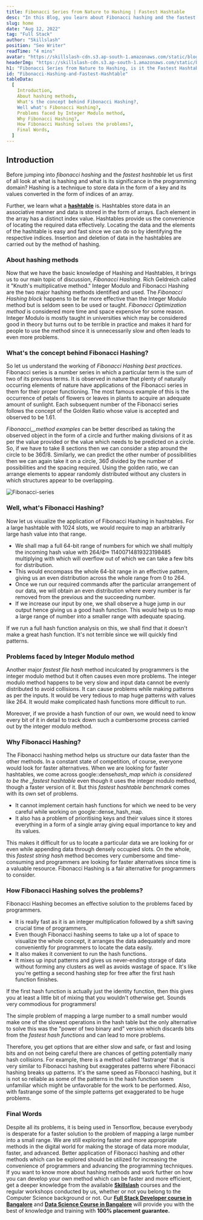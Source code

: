 ```yaml
---
title: Fibonacci Series from Nature to Hashing | Fastest Hashtable
desc: "In this Blog, you learn about Fibonacci hashing and the fastest hashtable. Let us first of all look at what is hashing."
slug: home
date: "Aug 12, 2022"
tag: "Full Stack"
author: "Skillslash"
position: "Seo Writer"
readTime: "4 mins"
avatar: "https://skillslash-cdn.s3.ap-south-1.amazonaws.com/static/blog/avatar-02.webp"
headerImg: "https://skillslash-cdn.s3.ap-south-1.amazonaws.com/static/blog/fibbonaci-series-header.webp"
h1: "Fibonacci Series from Nature to Hashing, is it the Fastest Hashtable?"
id: "Fibonacci-Hashing-and-Fastest-Hashtable"
tableData:
  [
    Introduction,
    About hashing methods,
    What's the concept behind Fibonacci Hashing?,
    Well what's Fibonacci Hashing?,
    Problems faced by Integer Modulo method,
    Why Fibonacci Hashing?,
    How Fibonacci Hashing solves the problems?,
    Final Words,
  ]
---
```


## Introduction

Before jumping into _fibonacci hashing_ and the _fastest hashtable_ let us first of all look at what is hashing and what is its significance in the programming domain? Hashing is a technique to store data in the form of a key and its values converted in the form of indices of an array.

Further, we learn what a [**hashtable**](https://en.wikipedia.org/wiki/Hash_table#:~:text=A%20hash%20table%20uses%20a,the%20corresponding%20value%20is%20stored.) is. Hashtables store data in an associative manner and data is stored in the form of arrays. Each element in the array has a distinct index value. Hashtables provide us the convenience of locating the required data effectively. Locating the data and the elements of the hashtable is easy and fast since we can do so by identifying the respective indices. Insertion and deletion of data in the hashtables are carried out by the method of hashing.

### About hashing methods

Now that we have the basic knowledge of Hashing and Hashtables, it brings us to our main topic of discussion, _Fibonacci Hashing_. Rich Geldreich called it "Knuth's multiplicative method." Integer Modulo and Fibonacci Hashing are the two major hashing methods identified and used. The _Fibonacci Hashing block_ happens to be far more effective than the Integer Modulo method but is seldom seen to be used or taught. _Fibonacci Optimization method_ is considered more time and space expensive for some reason. Integer Modulo is mostly taught in universities which may be considered good in theory but turns out to be terrible in practice and makes it hard for people to use the method since it is unnecessarily slow and often leads to even more problems.

### What's the concept behind Fibonacci Hashing?

So let us understand the working of _Fibonacci Hashing best practices_. Fibonacci series is a number series in which a particular term is the sum of two of its previous terms. It is observed in nature that plenty of naturally occurring elements of nature have applications of the Fibonacci series in them for their proper functioning. The most famous example of this is the occurrence of petals of flowers or leaves in plants to acquire an adequate amount of sunlight. Each subsequent number of the Fibonacci series follows the concept of the Golden Ratio whose value is accepted and observed to be 1.61.

_Fibonacci\_\_method examples_ can be better described as taking the observed object in the form of a circle and further making divisions of it as per the value provided or the value which needs to be predicted on a circle. So, if we have to take 8 sections then we can consider a step around the circle to be 360֩/8. Similarly, we can predict the other number of possibilities then we can again take it on a circle, 360֩ divided by the number of possibilities and the spacing required. Using the golden ratio, we can arrange elements to appear randomly distributed without any clusters in which structures appear to be overlapping.

![Fibonacci-series](https://skillslash-cdn.s3.ap-south-1.amazonaws.com/static/blog/fibbonaci-series.webp)

### Well, what's Fibonacci Hashing?

Now let us visualize the application of Fibonacci Hashing in hashtables. For a large hashtable with 1024 slots, we would require to map an arbitrarily large hash value into that range.

- We shall map a full 64-bit range of numbers for which we shall multiply the incoming hash value with 264/Φ≈ 11400714819323198485 multiplying with which will overflow out of which we can take a few bits for distribution.
- This would encompass the whole 64-bit range in an effective pattern, giving us an even distribution across the whole range from 0 to 264.
- Once we run our required commands after the particular arrangement of our data, we will obtain an even distribution where every number is far removed from the previous and the succeeding number.
- If we increase our input by one, we shall observe a huge jump in our output hence giving us a good hash function. This would help us to map a large range of number into a smaller range with adequate spacing.

If we run a full hash function analysis on this, we shall find that it doesn't make a great hash function. It's not terrible since we will quickly find patterns.

### Problems faced by Integer Modulo method

Another major _fastest file hash_ method inculcated by programmers is the integer modulo method but it often causes even more problems. The integer modulo method happens to be very slow and input data cannot be evenly distributed to avoid collisions. It can cause problems while making patterns as per the inputs. It would be very tedious to map huge patterns with values like 264. It would make complicated hash functions more difficult to run.

Moreover, if we provide a hash function of our own, we would need to know every bit of it in detail to track down such a cumbersome process carried out by the integer modulo method.

### Why Fibonacci Hashing?

The Fibonacci hashing method helps us structure our data faster than the other methods. In a constant state of competition, of course, everyone would look for faster alternatives. When we are looking for faster hashtables, we come across google::dense*hash_map which is considered to be the \_fastest hashtable* even though it uses the integer modulo method, though a faster version of it. But this _fastest hashtable benchmark_ comes with its own set of problems.

- It cannot implement certain hash functions for which we need to be very careful while working on google::dense_hash_map.
- It also has a problem of prioritising keys and their values since it stores everything in a form of a single array giving equal importance to key and its values.

This makes it difficult for us to locate a particular data we are looking for or even while appending data through densely occupied slots. On the whole, this _fastest string hash_ method becomes very cumbersome and time-consuming and programmers are looking for faster alternatives since time is a valuable resource. Fibonacci Hashing is a fair alternative for programmers to consider.

### How Fibonacci Hashing solves the problems?

Fibonacci Hashing becomes an effective solution to the problems faced by programmers.

- It is really fast as it is an integer multiplication followed by a shift saving crucial time of programmers.
- Even though Fibonacci hashing seems to take up a lot of space to visualize the whole concept, it arranges the data adequately and more conveniently for programmers to locate the data easily.
- It also makes it convenient to run the hash functions.
- It mixes up input patterns and gives us never-ending storage of data without forming any clusters as well as avoids wastage of space. It's like you're getting a second hashing step for free after the first hash function finishes.

If the first hash function is actually just the identity function, then this gives you at least a little bit of mixing that you wouldn't otherwise get. Sounds very commodious for programmers!

The simple problem of mapping a large number to a small number would make one of the slowest operations in the hash table but the only alternative to solve this was the "power of two binary and" version which discards bits from the _fastest hash functions_ and can lead to more problems.

Therefore, you get options that are either slow and safe, or fast and losing bits and on not being careful there are chances of getting potentially many hash collisions. For example, there is a method called 'fastrange' that is very similar to Fibonacci hashing but exaggerates patterns where Fibonacci hashing breaks up patterns. It's the same speed as Fibonacci hashing, but it is not so reliable as some of the patterns in the hash function seem unfamiliar which might be unfavorable for the work to be performed. Also, with fastrange some of the simple patterns get exaggerated to be huge problems.

### Final Words

Despite all its problems, it is being used in Tensorflow, because everybody is desperate for a faster solution to the problem of mapping a large number into a small range. We are still exploring faster and more appropriate methods in the digital world for making the storage of data more modular, faster, and advanced. Better application of Fibonacci hashing and other methods which can be explored should be utilized for increasing the convenience of programmers and advancing the programming techniques. If you want to know more about hashing methods and work further on how you can develop your own method which can be faster and more efficient, get a deeper knowledge from the available [**Skillslash**](https://skillslash.com/) courses and the regular workshops conducted by us, whether or not you belong to the Computer Science background or not. Our [**Full Stack Developer course in Bangalore**](https://skillslash.com/full-stack-developer-course-in-bangalore) and [**Data Science Course in Bangalore**](https://skillslash.com/data-science-course-in-bangalore/) will provide you with the best of knowledge and training with **100% placement guarantee.**
